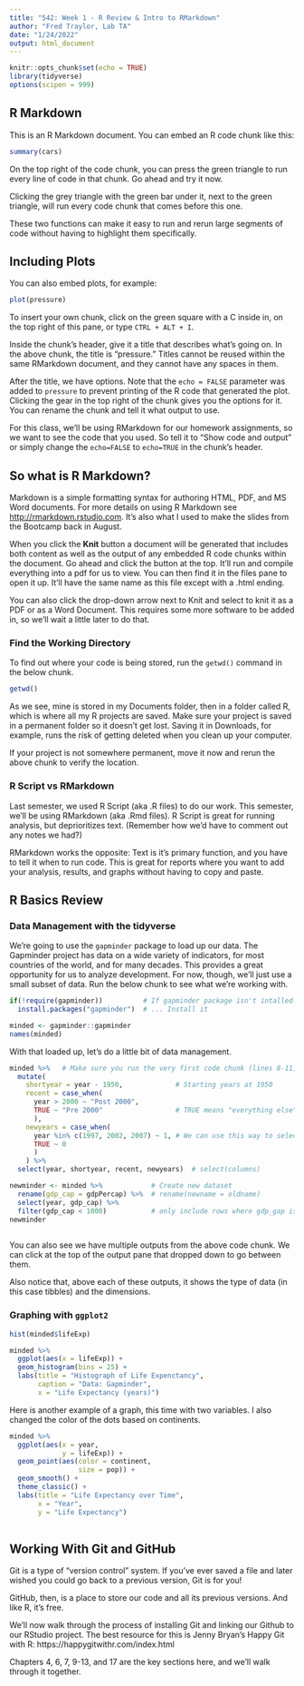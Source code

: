 ```yaml
---
title: "542: Week 1 - R Review & Intro to RMarkdown"
author: "Fred Traylor, Lab TA"
date: "1/24/2022"
output: html_document
---
```


```r
knitr::opts_chunk$set(echo = TRUE)
library(tidyverse)
options(scipen = 999)
```

## R Markdown

This is an R Markdown document. You can embed an R code chunk like this:

```r
summary(cars)
```

On the top right of the code chunk, you can press the green triangle to run every line of code in that chunk. Go ahead and try it now.

Clicking the grey triangle with the green bar under it, next to the green triangle, will run every code chunk that comes before this one. 

These two functions can make it easy to run and rerun large segments of code without having to highlight them specifically. 

## Including Plots

You can also embed plots, for example:

```r
plot(pressure)
```

To insert your own chunk, click on the green square with a C inside in, on the top right of this pane, or type `CTRL + ALT + I`. 

Inside the chunk's header, give it a title that describes what's going on. In the above chunk, the title is "pressure." Titles cannot be reused within the same RMarkdown document, and they cannot have any spaces in them. 

After the title, we have options. Note that the `echo = FALSE` parameter was added to `pressure` to prevent printing of the R code that generated the plot. Clicking the gear in the top right of the chunk gives you the options for it. You can rename the chunk and tell it what output to use. 

For this class, we'll be using RMarkdown for our homework assignments, so we want to see the code that you used. So tell it to "Show code and output" or simply change the `echo=FALSE` to `echo=TRUE` in the chunk's header. 

## So what is R Markdown?

Markdown is a simple formatting syntax for authoring HTML, PDF, and MS Word documents. For more details on using R Markdown see <http://rmarkdown.rstudio.com>. It's also what I used to make the slides from the Bootcamp back in August. 

When you click the **Knit** button a document will be generated that includes both content as well as the output of any embedded R code chunks within the document. Go ahead and click the button at the top. It'll run and compile everything into a pdf for us to view. You can then find it in the files pane to open it up. It'll have the same name as this file except with a .html ending. 

You can also click the drop-down arrow next to Knit and select to knit it as a PDF or as a Word Document. This requires some more software to be added in, so we'll wait a little later to do that. 

### Find the Working Directory

To find out where your code is being stored, run the `getwd()` command in the below chunk.

```r
getwd()
```


As we see, mine is stored in my Documents folder, then in a folder called R, which is where all my R projects are saved. Make sure your project is saved in a permanent folder so it doesn't get lost. Saving it in Downloads, for example, runs the risk of getting deleted when you clean up your computer. 

If your project is not somewhere permanent, move it now and rerun the above chunk to verify the location. 

### R Script vs RMarkdown

Last semester, we used R Script (aka .R files) to do our work. This semester, we'll be using RMarkdown (aka .Rmd files). R Script is great for running analysis, but deprioritizes text. (Remember how we'd have to comment out any notes we had?)  

RMarkdown works the opposite: Text is it's primary function, and you have to tell it when to run code. This is great for reports where you want to add your analysis, results, and graphs without having to copy and paste. 


## R Basics Review

### Data Management with the tidyverse

We're going to use the `gapminder` package to load up our data. The Gapminder project has data on a wide variety of indicators, for most countries of the world, and for many decades. This provides a great opportunity for us to analyze development. For now, though, we'll just use a small subset of data. Run the below chunk to see what we're working with. 
```r
if(!require(gapminder))          # If gapminder package isn't intalled...
  install.packages("gapminder")  # ... Install it

minded <- gapminder::gapminder
names(minded)

```

With that loaded up, let's do a little bit of data management. 
```r

minded %>%   # Make sure you run the very first code chunk (lines 8-11) to load the tidyverse
  mutate(
    shortyear = year - 1950,             # Starting years at 1950
    recent = case_when(
      year > 2000 ~ "Post 2000", 
      TRUE ~ "Pre 2000"                  # TRUE means "everything else" 
      ),
    newyears = case_when(
      year %in% c(1997, 2002, 2007) ~ 1, # We can use this way to select recent years, too
      TRUE ~ 0
      )
    ) %>% 
  select(year, shortyear, recent, newyears)  # select(columns)

newminder <- minded %>%            # Create new dataset 
  rename(gdp_cap = gdpPercap) %>%  # rename(newname = oldname)
  select(year, gdp_cap) %>% 
  filter(gdp_cap < 1000)           # only include rows where gdp_gap is less than 1000
newminder
  

```

You can also see we have multiple outputs from the above code chunk. We can click at the top of the output pane that dropped down to go between them. 

Also notice that, above each of these outputs, it shows the type of data (in this case tibbles) and the dimensions. 

### Graphing with `ggplot2`

```r
hist(minded$lifeExp)

minded %>% 
  ggplot(aes(x = lifeExp)) +
  geom_histogram(bins = 25) +
  labs(title = "Histograph of Life Expenctancy",
       caption = "Data: Gapminder", 
       x = "Life Expectancy (years)") 

```

Here is another example of a graph, this time with two variables. I also changed the color of the dots based on continents. 
```r

minded %>% 
  ggplot(aes(x = year,
             y = lifeExp)) +
  geom_point(aes(color = continent, 
                 size = pop)) + 
  geom_smooth() +
  theme_classic() +
  labs(title = "Life Expectancy over Time",
       x = "Year",
       y = "Life Expectancy")
  

```


## Working With Git and GitHub

Git is a type of "version control" system. If you've ever saved a file and later wished you could go back to a previous version, Git is for you! 

GitHub, then, is a place to store our code and all its previous versions. And like R, it's free.  

We'll now walk through the process of installing Git and linking our Github to our RStudio project. The best resource for this is Jenny Bryan's Happy Git with R: https://happygitwithr.com/index.html 

Chapters 4, 6, 7, 9-13, and 17 are the key sections here, and we'll walk through it together. 



